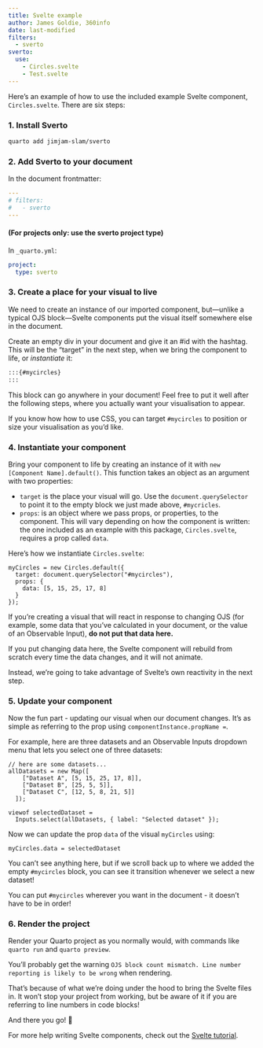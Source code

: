 ```yaml
---
title: Svelte example
author: James Goldie, 360info
date: last-modified
filters:
  - sverto
sverto:
  use:
    - Circles.svelte
    - Test.svelte
---
```


Here's an example of how to use the included example Svelte component, `Circles.svelte`. There are six steps:

### 1. Install Sverto

```bash
quarto add jimjam-slam/sverto
```

### 2. Add Sverto to your document

In the document frontmatter:

```yaml
---
# filters:
#   - sverto
---
```

#### (For projects only: use the sverto project type)

In `_quarto.yml`:


```yaml
project:
  type: sverto
```

### 3. Create a place for your visual to live

We need to create an instance of our imported component, but---unlike a typical OJS block---Svelte components put the visual itself somewhere else in the document.

Create an empty div in your document and give it an #id with the hashtag. This will be the "target" in the next step, when we bring the component to life, or _instantiate_ it:

```markdown
:::{#mycircles}
:::
```

:::{#mycircles}
:::

:::{.callout-tip}
This block can go anywhere in your document! Feel free to put it well after the following steps, where you actually want your visualisation to appear.
:::

:::{.callout-tip}
If you know how how to use CSS, you can target `#mycircles` to position or size your visualisation as you'd like.
:::

### 4. Instantiate your component

Bring your component to life by creating an instance of it with `new [Component Name].default()`. This function takes an object as an argument with two properties:

- `target` is the place your visual will go. Use the `document.querySelector` to point it to the empty block we just made above, `#mycricles`.
- `props`: is an object where we pass props, or properties, to the component. This will vary depending on how the component is written: the one included as an example with this package, `Circles.svelte`, requires a prop called `data`.

Here's how we instantiate `Circles.svelte`:

```ojs
myCircles = new Circles.default({
  target: document.querySelector("#mycircles"),
  props: {
    data: [5, 15, 25, 17, 8]
  }
});
```

::: {.callout-important}
If you're creating a visual that will react in response to changing OJS (for example, some data that you've calculated in your document, or the value of an Observable Input), **do not put that data here.**

If you put changing data here, the Svelte component will rebuild from scratch every time the data changes, and it will not animate.

Instead, we're going to take advantage of Svelte's own reactivity in the next step.
:::

### 5. Update your component

Now the fun part - updating our visual when our document changes. It's as simple as referring to the prop using `componentInstance.propName =`.

For example, here are three datasets and an Observable Inputs dropdown menu that lets you select one of three datasets:

```ojs
// here are some datasets...
allDatasets = new Map([
    ["Dataset A", [5, 15, 25, 17, 8]],
    ["Dataset B", [25, 5, 5]],
    ["Dataset C", [12, 5, 8, 21, 5]]
  ]);
```

```ojs
viewof selectedDataset =
  Inputs.select(allDatasets, { label: "Selected dataset" });
```

Now we can update the prop `data` of the visual `myCircles` using:

```ojs
myCircles.data = selectedDataset
```

You can't see anything here, but if we scroll back up to where we added the empty `#mycircles` block, you can see it transition whenever we select a new dataset!

:::{.callout-tip}
You can put `#mycircles` wherever you want in the document - it doesn't have to be in order!
:::

### 6. Render the project

Render your Quarto project as you normally would, with commands like `quarto run` and `quarto preview`.

:::{.callout-note}
You'll probably get the warning `OJS block count mismatch. Line number reporting is likely to be wrong` when rendering.
 
That's because of what we're doing under the hood to bring the Svelte files in. It won't stop your project from working, but be aware of it if you are referring to line numbers in code blocks!
:::

And there you go! 🚀

For more help writing Svelte components, check out the [Svelte tutorial](https://svelte.dev/tutorial/basics).
